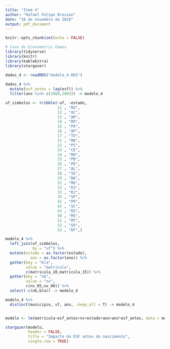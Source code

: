 ```yaml
---
title: "Item 4"
author: "Rafael Felipe Bressan"
date: "10 de novembro de 2018"
output: pdf_document
---
```


```r
knitr::opts_chunk$set(echo = FALSE)
```


```r
# Case do Econometric Games
library(tidyverse)
library(knitr)
library(kableExtra)
library(stargazer)

dados_4 <- readRDS("modelo_4.RDS")
  
dados_4 %>% 
  mutate(esf_antes = lag(esf)) %>% 
  filter(ano %in% c(2000,2005)) -> modelo_4
```

```r
uf_simbolos <- tribble(~uf, ~estado,
                       11 , "RO",
                       12 , "AC",
                       13 , "AM",
                       14 , "RR",
                       15 , "PA",
                       16 , "AP",
                       17 , "TO",
                       21 , "MA",
                       22 , "PI",
                       23 , "CE",
                       24 , "RN",
                       25 , "PB",
                       26 , "PE",
                       27 , "AL",
                       28 , "SE",
                       29 , "BA",
                       31 , "MG",
                       32 , "ES",
                       33 , "RJ",
                       35 , "SP",
                       41 , "PR",
                       42 , "SC",
                       43 , "RS",
                       50 , "MS",
                       51 , "MT",
                       52 , "GO",
                       53 , "DF",)
```

```r

modelo_4 %>% 
  left_join(uf_simbolos,
            by = "uf") %>% 
  mutate(estado = as.factor(estado),
           ano = as.factor(ano)) %>% 
  gather(key = "bla",
         value = "matricula",
         c(matricula_10,matricula_15)) %>%
  gather(key = "nb",
         value = "nv",
         c(nv_05,nv_00)) %>% 
  select(-c(nb,bla)) -> modelo_4

modelo_4 %>% 
  distinct(municipio, uf, ano, .keep_all = T) -> modelo_4


modelo <- lm(matricula~esf_antes+nv+estado+ano+ano*esf_antes, data = modelo_4)

stargazer(modelo,
          header = FALSE,
          title = "Impacto da ESF antes do nascimento",
          single.row = TRUE)
```